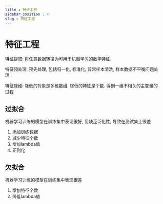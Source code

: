 ```yaml
---
title : 特征工程
sidebar_position : 4
slug : 特征工程
---
```

# 特征工程


特征提取: 将任意数据转换为可用于机器学习的数学特征.

特征预处理: 预先处理, 包括归一化, 标准化, 异常样本清洗, 样本数据不平衡问题处理

特征降维: 降低的对象是多维数组. 降低的特征是个数. 得到一组不相关的主变量的过程

## 过拟合

机器学习训练的模型在训练集中表现很好, 但缺乏泛化性, 导致在测试集上很差

1. 添加训练数据
2. 减少特征个数
3. 增加lambda值
4. 正则化

## 欠拟合

机器学习训练的模型在训练集中表现很差

1. 增加特征个数
2. 降低lambda值

